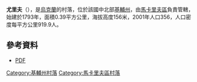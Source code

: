 {{coord|50|24|45|N|29|43|27|E|scale:30000|display=title}}

'''尤里夫'''（{{lang-uk|Юрів}}），是[[烏克蘭|烏克蘭]]的村落，位於該國中北部[[基輔州|基輔州]]，由[[馬卡里夫區|馬卡里夫區]]負責管轄，始建於1793年，面積0.39平方公里，海拔高度156米，2001年人口356，人口密度每平方公里919.9人。

==參考資料==
* [https://web.archive.org/web/20131203020347/http://buket.ucoz.com/MV_PDF/2012/5-12.pdf PDF]

{{DEFAULTSORT:Юрів}}
[[Category:基輔州村落|Category:基輔州村落]]
[[Category:馬卡里夫區村落|Category:馬卡里夫區村落]]


{{Kiev-geo-stub}}